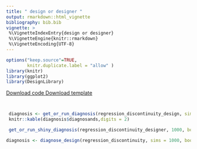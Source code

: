 ```yaml
---
title: " design or designer " 
output: rmarkdown::html_vignette
bibliography: bib.bib
vignette: >
 %\VignetteIndexEntry{design or designer}
 %\VignetteEngine{knitr::rmarkdown}
 %\VignetteEncoding{UTF-8}
---
```

              
```r
options("keep.source"=TRUE,
        knitr.duplicate.label = "allow" )
library(knitr)
library(ggplot2)
library(DesignLibrary)
```
              
<div class="btn-group">
  <a class="btn btn-primary" href="http://declaredesign.org/articles/regression_discontinuity.R">
     <i class="fa fa-code" title = "Download code for design" fa-2x></i> Download code
  </a>
  <a class="btn btn-primary" href="http://declaredesign.org/articles/regression_discontinuity_designer.RDS">
     <i class="fa fa-clipboard" title = "Download template for design" fa-2x></i> Download template
  </a> 
</div>
            
  



```r
```

  
```r
```
  

```r
 diagnosis <- get_or_run_diagnosis(regression_discontinuity_design, sims = 1000, bootstrap = FALSE)
 knitr::kable(diagnosis$diagnosands,digits = 2)
```
  
  

```r
 get_or_run_shiny_diagnosis(regression_discontinuity_designer, 1000, bootstrap = FALSE)
```
                     

```r
diagnosis <- diagnose_design(regression_discontinuity, sims = 1000, bootstrap = FALSE)
```


